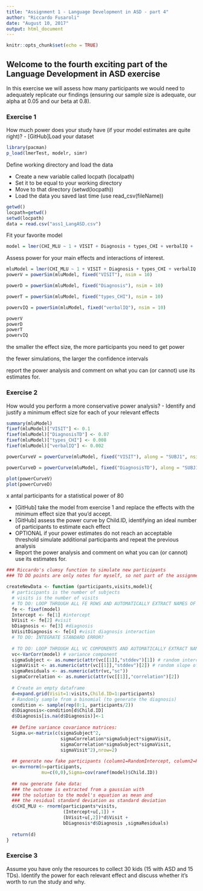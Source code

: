 ```yaml
---
title: "Assignment 1 - Language Development in ASD - part 4"
author: "Riccardo Fusaroli"
date: "August 10, 2017"
output: html_document
---
```


```r
knitr::opts_chunk$set(echo = TRUE)
```

## Welcome to the fourth exciting part of the Language Development in ASD exercise

In this exercise we will assess how many participants we would need to adequately replicate our findings (ensuring our sample size is adequate, our alpha at 0.05 and our beta at 0.8).

### Exercise 1

How much power does your study have (if your model estimates are quite right)?
- [GitHub]Load your dataset 
```r
library(pacman)
p_load(lmerTest, modelr, simr)
```

Define working directory and load the data

- Create a new variable called locpath (localpath)
- Set it to be equal to your working directory
- Move to that directory (setwd(locpath))
- Load the data you saved last time (use read_csv(fileName))

```r

getwd()
locpath=getwd()
setwd(locpath)
data = read.csv("ass1_LangASD.csv")

```
  
Fit your favorite model
```r
model = lmer(CHI_MLU ~ 1 + VISIT + Diagnosis + types_CHI + verbalIQ +  (1+VISIT|SUBJ1), data = data)
```

Assess power for your main effects and interactions of interest.
```r
mluModel = lmer(CHI_MLU ~ 1 + VISIT + Diagnosis + types_CHI + verbalIQ + (1+VISIT|SUBJ1), data = data)
powerV = powerSim(mluModel, fixed("VISIT"), nsim = 10)

powerD = powerSim(mluModel, fixed("Diagnosis"), nsim = 10)

powerT = powerSim(mluModel, fixed("types_CHI"), nsim = 10)

powervIQ = powerSim(mluModel, fixed("verbalIQ"), nsim = 10)

powerV
powerD
powerT
powervIQ


```
 the smaller the effect size, the more participants you need to get power
 
the fewer simulations, the larger the confidence intervals


report the power analysis and comment on what you can (or cannot) use its estimates for.

### Exercise 2

How would you perform a more conservative power analysis?
- Identify and justify a minimum effect size for each of your relevant effects
```r
summary(mluModel)
fixef(mluModel)["VISIT"] <- 0.1
fixef(mluModel)["DiagnosisTD"] <- 0.07
fixef(mluModel)["types_CHI"] <- 0.008
fixef(mluModel)["verbalIQ"] <- 0.002

powerCurveV = powerCurve(mluModel, fixed("VISIT"), along = "SUBJ1", nsim = 10)

powerCurveD = powerCurve(mluModel, fixed("DiagnosisTD"), along = "SUBJ1", nsim = 10)

plot(powerCurveV)
plot(powerCurveD)

```
x antal participants for a statistical power of 80


- [GitHub] take the model from exercise 1 and replace the effects with the minimum effect size that you'd accept.
- [GitHub] assess the power curve by Child.ID, identifying an ideal number of participants to estimate each effect
- OPTIONAL if your power estimates do not reach an acceptable threshold simulate additional participants and repeat the previous analysis
- Report the power analysis and comment on what you can (or cannot) use its estimates for.

```r


### Riccardo's clumsy function to simulate new participants
### TO DO points are only notes for myself, so not part of the assignment

createNewData <- function (participants,visits,model){
  # participants is the number of subjects
  # visits is the number of visits
  # TO DO: LOOP THROUGH ALL FE ROWS AND AUTOMATICALLY EXTRACT NAMES OF FIXED EFFECTS AND ESTIMATES
  fe <- fixef(model)
  Intercept <- fe[1] #intercept
  bVisit <- fe[2] #visit
  bDiagnosis <- fe[3] #diagnosis
  bVisitDiagnosis <- fe[4] #visit diagnosis interaction
  # TO DO: INTEGRATE STANDARD ERROR?
  
  # TO DO: LOOP THROUGH ALL VC COMPONENTS AND AUTOMATICALLY EXTRACT NAMES OF EFFECTS AND ESTIMATES
  vc<-VarCorr(model) # variance component
  sigmaSubject <- as.numeric(attr(vc[[1]],"stddev")[1]) # random intercept by subject
  sigmaVisit <- as.numeric(attr(vc[[1]],"stddev")[2]) # random slope of visit over subject
  sigmaResiduals <- as.numeric(attr(vc,"sc"))
  sigmaCorrelation <- as.numeric(attr(vc[[1]],"correlation")[2])
  
  # Create an empty dataframe
  d=expand.grid(Visit=1:visits,Child.ID=1:participants)
  # Randomly sample from a binomial (to generate the diagnosis)
  condition <- sample(rep(0:1, participants/2))
  d$Diagnosis<-condition[d$Child.ID]
  d$Diagnosis[is.na(d$Diagnosis)]<-1
  
  ## Define variance covariance matrices:
  Sigma.u<-matrix(c(sigmaSubject^2,
                    sigmaCorrelation*sigmaSubject*sigmaVisit,
                    sigmaCorrelation*sigmaSubject*sigmaVisit,
                    sigmaVisit^2),nrow=2)
  
  ## generate new fake participants (column1=RandomIntercept, column2=RandomSlope)
  u<-mvrnorm(n=participants,
             mu=c(0,0),Sigma=cov(ranef(model)$Child.ID))
  
  ## now generate fake data:
  ### the outcome is extracted from a gaussian with
  ### the solution to the model's equation as mean and
  ### the residual standard deviation as standard deviation 
  d$CHI_MLU <- rnorm(participants*visits,
                     (Intercept+u[,1]) +
                     (bVisit+u[,2])*d$Visit + 
                     bDiagnosis*d$Diagnosis ,sigmaResiduals)  
  
  return(d)
}
```


### Exercise 3

Assume you have only the resources to collect 30 kids (15 with ASD and 15 TDs). Identify the power for each relevant effect and discuss whether it's worth to run the study and why.





